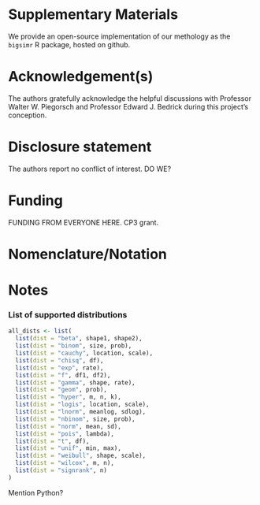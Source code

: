 # Supplementary Materials

We provide an open-source implementation of our methology as the `bigsimr` R package, hosted on github. 

# Acknowledgement(s)

The authors gratefully acknowledge the helpful discussions with Professor Walter W. Piegorsch and Professor Edward J. Bedrick during this project's conception.

# Disclosure statement

The authors report no conflict of interest. DO WE?


# Funding

FUNDING FROM EVERYONE HERE. CP3 grant.


# Nomenclature/Notation


# Notes

### List of supported distributions

```r
all_dists <- list(
  list(dist = "beta", shape1, shape2),
  list(dist = "binom", size, prob),
  list(dist = "cauchy", location, scale),
  list(dist = "chisq", df),
  list(dist = "exp", rate),
  list(dist = "f", df1, df2),
  list(dist = "gamma", shape, rate),
  list(dist = "geom", prob),
  list(dist = "hyper", m, n, k),
  list(dist = "logis", location, scale),
  list(dist = "lnorm", meanlog, sdlog),
  list(dist = "nbinom", size, prob),
  list(dist = "norm", mean, sd),
  list(dist = "pois", lambda),
  list(dist = "t", df),
  list(dist = "unif", min, max),
  list(dist = "weibull", shape, scale),
  list(dist = "wilcox", m, n),
  list(dist = "signrank", n)
)
```

Mention Python?


